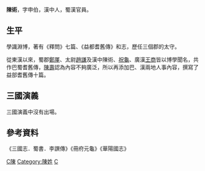 '''陳術'''{{BD||?|?||catIdx=C陳}}，字申伯，漢中人，蜀漢官員。

==生平==
學識淵博，著有《釋問》七篇、《益都耆舊傳》和志，歷任三個郡的太守。

從東漢以來，蜀郡[[鄭厪|鄭厪]]、太尉[[趙謙|趙謙]]及漢中陳術、[[祝龜|祝龜]]、廣漢[[王商_(蜀郡太守)|王商]]皆以博學聞名，共作巴蜀耆舊傳，[[陳壽|陳壽]]認為內容不夠廣泛，所以再添加巴、漢兩地人事內容，撰寫了益部耆舊傳十篇。

==三國演義==
三國演義中沒有出場。

==參考資料==
《三國志．蜀書．李譔傳》《冊府元龜》《華陽國志》

[[Category:三国人|C陳]]
[[Category:陳姓|Category:陳姓]]
[[Category:蜀漢太守|C]]